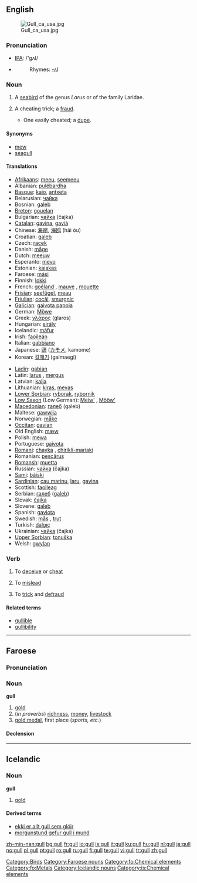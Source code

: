 ==English==
[[Image:Gull ca usa.jpg|thumb]]

===Pronunciation===
*[[w:IPA|IPA]]: /'gʌl/
*{{audio|en-us-gull.ogg|Audio (US)}}
*:Rhymes: [[Rhymes:English:-ʌl|-ʌl]]

===Noun===
{{en-noun}}

# A [[seabird]] of the genus ''Larus'' or of the family Laridae.
# {{slang}} A cheating trick; a [[fraud]].
#* One easily cheated; a [[dupe]].

====Synonyms====
*[[mew]]
*[[seagull]]

====Translations====
{{trans-top|seabird}}
*[[Afrikaans]]: [[meeu]], [[seemeeu]]
*Albanian: [[pulëbardha]]
*[[Basque]]: [[kaio]], [[antxeta]]
*Belarusian: [[чайка]] {{f}}
*Bosnian: [[galeb]]
*[[Breton]]: [[gouelan]]
*Bulgarian: [[чайка]] (čajka) {{f}}
*[[Catalan]]: [[gavina]], [[gavià]]
*Chinese: [[海鷗]], [[海鸥]] (hǎi óu)
*Croatian: [[galeb]]
*Czech: [[racek]]
*Danish: [[måge]]
*Dutch: [[meeuw]] {{f}}
*Esperanto: [[mevo]]
*Estonian: [[kajakas]]
*Faroese: [[mási]]
*Finnish: [[lokki]]
*French: [[goéland]] {{m}}, [[mauve]] {{f}}, [[mouette]] {{f}}
*[[Frisian]]: [[seefûgel]], [[meau]] {{f}}
*[[Friulian]]: [[cocâl]], [[smurgnic]]
*[[Galician]]: [[gaivota papoia]] {{f}}
*German: [[Möwe]] {{f}}
*Greek: [[γλάρος]] (glaros)
*Hungarian: [[sirály]]
*Icelandic: [[máfur]] {{m}}
*Irish: [[faoileán]]
*Italian: [[gabbiano]] {{m}}
*Japanese: [[鴎]] ([[カモメ]], kamome)
*Korean: [[갈매기]] (galmaegi)
{{trans-mid}}
*[[Ladin]]: [[gabian]]
*Latin: [[larus]] {{m}}, [[mergus]] {{m}}
*Latvian: [[kaija]]
*Lithuanian: [[kiras]], [[mevas]]
*[[Lower Sorbian]]: [[ryborak]], [[rybornik]]
*[[Low Saxon]] (Low German): [[Meiw’]] {{f}}, [[Mööw’]] {{f}}
*[[Macedonian]]: [[галеб]] (galeb) {{m}}
*Maltese: [[gawwija]]
*Norwegian: [[måke]] {{f}}
*[[Occitan]]: [[gavian]]
*Old English: [[mæw]]
*Polish: [[mewa]] {{f}}
*Portuguese: [[gaivota]] {{f}}
*[[Romani]]: [[chayka]] {{f}}, [[chirikli-mariaki]] {{f}}
*Romanian: [[pescăruş]]
*[[Romansh]]: [[muetta]]
*Russian: [[чайка]] (čajka) {{f}}
*[[Sami]]: [[báiski]]
*[[Sardinian]]: [[cau marinu]], [[laru]], [[gavina]]
*Scottish: [[faoileag]]
*Serbian: [[галеб]] ([[galeb]]) {{m}}
*Slovak: [[čajka]] {{f}}
*Slovene: [[galeb]]  {{m}}
*Spanish: [[gaviota]] {{f}}
*Swedish: [[mås]] {{c}}, [[trut]] {{c}}
*Turkish: [[dalgıç]]
*Ukrainian: [[чайка]] (čajka) {{f}}
*[[Upper Sorbian]]: [[tonuška]] {{f}}
*Welsh: [[gwylan]]
{{trans-bottom}}

===Verb===
{{en-verb}}

# {{US|slang}} To [[deceive]] or [[cheat]]
# {{US|slang}} To [[mislead]]
# {{US|slang}} To [[trick]] and [[defraud]]

====Related terms====
*[[gullible]]
*[[gullibility]]

[[Category:Birds]]

----

==Faroese==

===Pronunciation===
{{IPA|[gʊdl]}}

===Noun===
'''gull''' {{n}} {{s}}

# [[gold]]
# (''in proverbs'') [[richness]], [[money]], [[livestock]]
# [[gold medal]], first place (''sports, etc.'')

====Declension====
{{fo-decl-noun-n9-s|gu|l}}

[[Category:Faroese nouns]]
[[Category:fo:Chemical elements]]
[[Category:fo:Metals]]

----

==Icelandic==
{{Icelandic declension hk sb 01}}
===Noun===
'''gull''' {{n}}

# [[gold]]

====Derived terms====
*[[ekki er allt gull sem glóir]]
*[[morgunstund gefur gull í mund]]

[[Category:Icelandic nouns]]
[[Category:is:Chemical elements]]

[[zh-min-nan:gull]]
[[bg:gull]]
[[fr:gull]]
[[io:gull]]
[[is:gull]]
[[it:gull]]
[[ku:gull]]
[[hu:gull]]
[[nl:gull]]
[[ja:gull]]
[[no:gull]]
[[pl:gull]]
[[pt:gull]]
[[ro:gull]]
[[ru:gull]]
[[fi:gull]]
[[te:gull]]
[[vi:gull]]
[[tr:gull]]
[[zh:gull]]
